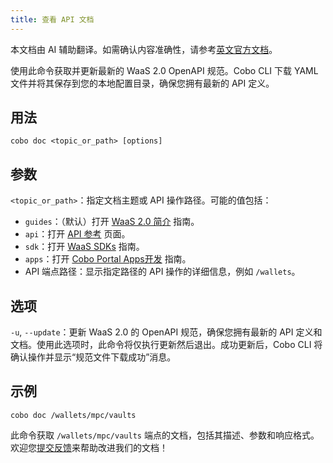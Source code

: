 ```yaml
---
title: 查看 API 文档
---
```

<Note>本文档由 AI 辅助翻译。如需确认内容准确性，请参考[英文官方文档](https://www.cobo.com/developers/v2/guides/overview/introduction)。</Note>

使用此命令获取并更新最新的 WaaS 2.0 OpenAPI 规范。Cobo CLI 下载 YAML 文件并将其保存到您的本地配置目录，确保您拥有最新的 API 定义。

## 用法

```shell
cobo doc <topic_or_path> [options]
```

## 参数

`<topic_or_path>`：指定文档主题或 API 操作路径。可能的值包括：
   - `guides`：（默认）打开 [WaaS 2.0 简介](/v2_cn/guides/overview/introduction) 指南。
   - `api`：打开 [API 参考](/v2/api-references/playground) 页面。
   - `sdk`：打开 [WaaS SDKs](/v2_cn/developer-tools/quickstart-python) 指南。
   - `apps`：打开 [Cobo Portal Apps开发](/v2_cn/apps/introduction) 指南。
   - API 端点路径：显示指定路径的 API 操作的详细信息，例如 `/wallets`。

## 选项

`-u`, `--update`：更新 WaaS 2.0 的 OpenAPI 规范，确保您拥有最新的 API 定义和文档。使用此选项时，此命令将仅执行更新然后退出。成功更新后，Cobo CLI 将确认操作并显示“规范文件下载成功”消息。

## 示例

```shell
cobo doc /wallets/mpc/vaults
```

此命令获取 `/wallets/mpc/vaults` 端点的文档，包括其描述、参数和响应格式。
<Tip>欢迎您[提交反馈](https://forms.zohopublic.com/cobo/form/DocumentFeedbackForm/formperma/QvLOhxJv1_JMsJ-1dleZ8Itb_7rzN-LtgvsDdxosoVI)来帮助改进我们的文档！</Tip>